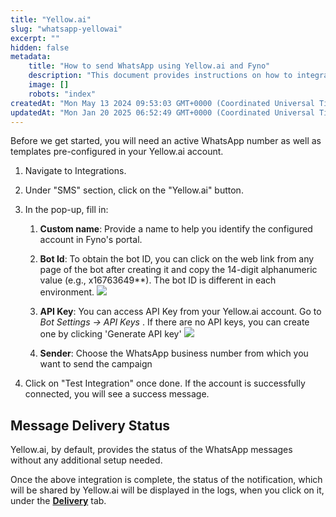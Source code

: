 ```yaml
---
title: "Yellow.ai"
slug: "whatsapp-yellowai"
excerpt: ""
hidden: false
metadata:
    title: "How to send WhatsApp using Yellow.ai and Fyno"
    description: "This document provides instructions on how to integrate Yellow.ai with WhatsApp for message delivery status tracking, requiring an active WhatsApp number and pre-configured templates in your Yellow.ai account."
    image: []
    robots: "index"
createdAt: "Mon May 13 2024 09:53:03 GMT+0000 (Coordinated Universal Time)"
updatedAt: "Mon Jan 20 2025 06:52:49 GMT+0000 (Coordinated Universal Time)"
---
```


Before we get started, you will need an active WhatsApp number as well as templates pre-configured in your Yellow.ai account.

1. Navigate to Integrations.
2. Under "SMS" section, click on the "Yellow.ai" button.
3. In the pop-up, fill in:

    1. **Custom name**: Provide a name to help you identify the configured account in Fyno's portal.
    2. **Bot Id**: To obtain the bot ID, you can click on the web link from any page of the bot after creating it and copy the 14-digit alphanumeric value (e.g., x16763649\*\*). The bot ID is different in each environment.
       ![](/images/whatsapp_yellow_botid.png)
    3. **API Key**: You can access API Key from your Yellow.ai account. Go to _Bot Settings -> API Keys_ . If there are no API keys, you can create one by clicking 'Generate API key'
       ![](/images/whatsapp_yellow_apikey.png)

    4. **Sender**: Choose the WhatsApp business number from which you want to send the campaign

4. Click on "Test Integration" once done. If the account is successfully connected, you will see a success message.

## Message Delivery Status

Yellow.ai, by default, provides the status of the WhatsApp messages without any additional setup needed.

Once the above integration is complete, the status of the notification, which will be shared by Yellow.ai will be displayed in the logs, when you click on it, under the **[Delivery](./log-details-delivery)** tab.
